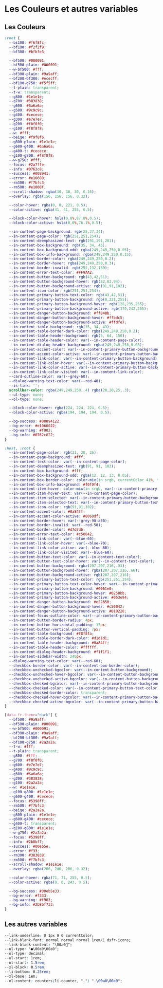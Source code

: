 <Meta title="Fondamentaux/2. Couleurs et variables" />

# Les Couleurs et autres variables

## Les Couleurs

```css
:root {
  --bs100: #f6f8fc;
  --bf100: #f2f2f9;
  --bf300: #bfbfe3;

  --bf500: #000091;
  --bf500-plain: #000091;
  --w-bf500: #fff;
  --bf300-plain: #9a9aff;
  --bf200-bf300: #ececff;
  --bf100-g750: #f5f5ff;
  --t-plain: transparent;
  --t-w: transparent;
  --g800: #1e1e1e;
  --g700: #383838;
  --g600: #6a6a6a;
  --g500: #9c9c9c;
  --g400: #cecece;
  --g300: #e7e7e7;
  --g200: #f0f0f0;
  --g100: #f8f8f8;
  --w: #fff;
  --beige: #f9f8f6;
  --g800-plain: #1e1e1e;
  --g600-g400: #6a6a6a;
  --g400-t: #cecece;
  --g100-g800: #f8f8f8;
  --w-g750: #fff;
  --focus: #2a7ffe;
  --info: #0762c8;
  --success: #008941;
  --error: #e10600;
  --rm300: #f7bfc3;
  --rm500: #e1000f;
  --scroll-shadow: rgba(30, 30, 30, 0.16);
  --overlay: rgba(156, 156, 156, 0.32);

  --color-hover: rgba(0, 0, 221, 0.5);
  --color-active: rgba(41, 41, 255, 0.5);

  --block-color-hover: hsla(0,0%,87.8%,0.5);
  --block-color-active: hsla(0,0%,76.1%,0.5);

  --in-content-page-background: rgb(28,27,34);
  --in-content-page-color: rgb(251,251,254);
  --in-content-deemphasized-text: rgb(191,191,201);
  --in-content-box-background: rgb(35, 34, 43);
  --in-content-box-background-odd: rgba(249,249,250,0.05);
  --in-content-box-info-background: rgba(249,249,250,0.15);
  --in-content-border-color: rgba(249,249,250,0.2);
  --in-content-border-hover: rgba(249,249,250,0.3);
  --in-content-border-invalid: rgb(255,132,139);
  --in-content-error-text-color: #FF9AA2;
  --in-content-button-background: rgb(43,42,51);
  --in-content-button-background-hover: rgb(82,82,94);
  --in-content-button-background-active: rgb(91,91,102);
  --in-content-icon-color: rgb(251,251,254);
  --in-content-primary-button-text-color: rgb(43,42,51);
  --in-content-primary-button-background: rgb(0,221,255);
  --in-content-primary-button-background-hover: rgb(128,235,255);
  --in-content-primary-button-background-active: rgb(170,242,255);
  --in-content-danger-button-background: #ff848b;
  --in-content-danger-button-background-hover: #ffbdc5;
  --in-content-danger-button-background-active: #ffdfe7;
  --in-content-table-background: rgb(35, 34, 43);
  --in-content-table-border-dark-color: rgba(249,249,250,0.2);
  --in-content-table-header-background: rgb(5, 64, 150);
  --in-content-table-header-color: var(--in-content-page-color);
  --in-content-dialog-header-background: rgba(249,249,250,0.05);
  --in-content-accent-color: var(--in-content-primary-button-background);
  --in-content-accent-color-active: var(--in-content-primary-button-background-hover);
  --in-content-link-color: var(--in-content-primary-button-background);
  --in-content-link-color-hover: var(--in-content-primary-button-background-hover);
  --in-content-link-color-active: var(--in-content-primary-button-background-active);
  --in-content-link-color-visited: var(--in-content-link-color);
  --card-outline-color: var(--grey-60);
  --dialog-warning-text-color: var(--red-40);
  --is-link: '';
  scrollbar-color: rgba(249,249,250,.4) rgba(20,20,25,.3);
  --ul-type: none;
  --ol-type: none;

  --block-color-hover: rgba(224, 224, 224, 0.5);
  --block-color-active: rgba(194, 194, 194, 0.5);

  --bg-success: #00894122;
  --bg-error: #e1060022;
  --bg-warning: #f902;
  --bg-info: #0762c822;
}

:host, :root {
  --in-content-page-color: rgb(21, 20, 26);
  --in-content-page-background: #fff;
  --in-content-text-color: var(--in-content-page-color);
  --in-content-deemphasized-text: rgb(91, 91, 102);
  --in-content-box-background: #fff;
  --in-content-box-background-odd: rgba(12, 12, 13, 0.05);
  --in-content-box-border-color: color-mix(in srgb, currentColor 41%, transparent);
  --in-content-box-info-background: #f0f0f4;
  --in-content-item-hover: color-mix(in srgb, var(--in-content-primary-button-background) 20%, transparent);
  --in-content-item-hover-text: var(--in-content-page-color);
  --in-content-item-selected: var(--in-content-primary-button-background);
  --in-content-item-selected-text: var(--in-content-primary-button-text-color);
  --in-content-icon-color: rgb(91,91,102);
  --in-content-accent-color: #0a84ff;
  --in-content-accent-color-active: #0060df;
  --in-content-border-hover: var(--grey-90-a50);
  --in-content-border-invalid: var(--red-50);
  --in-content-border-color: #d7d7db;
  --in-content-error-text-color: #c50042;
  --in-content-link-color: var(--blue-60);
  --in-content-link-color-hover: var(--blue-70);
  --in-content-link-color-active: var(--blue-80);
  --in-content-link-color-visited: var(--blue-60);
  --in-content-button-text-color: var(--in-content-text-color);
  --in-content-button-text-color-hover: var(--in-content-text-color);
  --in-content-button-background: rgba(207,207,216,.33);
  --in-content-button-background-hover: rgba(207,207,216,.66);
  --in-content-button-background-active: rgb(207,207,216);
  --in-content-primary-button-text-color: rgb(251,251,254);
  --in-content-primary-button-text-color-hover: var(--in-content-primary-button-text-color);
  --in-content-primary-button-background: #0061e0;
  --in-content-primary-button-background-hover: #0250bb;
  --in-content-primary-button-background-active: #053e94;
  --in-content-danger-button-background: #e22850;
  --in-content-danger-button-background-hover: #c50042;
  --in-content-danger-button-background-active: #810220;
  --in-content-focus-outline-color: var(--in-content-primary-button-background);
  --in-content-button-border-radius: 4px;
  --in-content-button-horizontal-padding: 15px;
  --in-content-button-vertical-padding: 7px;
  --in-content-table-background: #f8f8fa;
  --in-content-table-border-dark-color: #d1d1d1;
  --in-content-table-header-background: #0a84ff;
  --in-content-table-header-color: #ffffff;
  --in-content-dialog-header-background: #f1f1f1;
  --in-content-sidebar-width: 240px;
  --dialog-warning-text-color: var(--red-60);
  --checkbox-border-color: var(--in-content-box-border-color);
  --checkbox-unchecked-bgcolor: var(--in-content-button-background);
  --checkbox-unchecked-hover-bgcolor: var(--in-content-button-background-hover);
  --checkbox-unchecked-active-bgcolor: var(--in-content-button-background-active);
  --checkbox-checked-bgcolor: var(--in-content-primary-button-background);
  --checkbox-checked-color: var(--in-content-primary-button-text-color);
  --checkbox-checked-border-color: transparent;
  --checkbox-checked-hover-bgcolor: var(--in-content-primary-button-background-hover);
  --checkbox-checked-active-bgcolor: var(--in-content-primary-button-background-active);
}

[data-fr-theme="dark"] {
  --bf500: #9a9aff;
  --bf500-plain: #000091;
  --w-bf500: #000091;
  --bf300-plain: #9a9aff;
  --bf200-bf300: #9a9aff;
  --bf100-g750: #2a2a2a;
  --t-w: #fff;
  --t-plain: transparent;
  --g800: #fff;
  --g700: #f0f0f0;
  --g600: #e7e7e7;
  --g400: #9c9c9c;
  --g300: #6a6a6a;
  --g200: #383838;
  --g100: #2a2a2a;
  --w: #1e1e1e;
  --g100-g800: #1e1e1e;
  --g600-g400: #cecece;
  --focus: #5398ff;
  --rm500: #f7bfc3;
  --beige: #2a2a2a;
  --g800-plain: #1e1e1e;
  --g600-g400: #cecece;
  --g400-t: transparent;
  --g100-g800: #1e1e1e;
  --w-g750: #2a2a2a;
  --focus: #5398ff;
  --info: #2b8bf7;
  --success: #00eb5e;
  --error: #f33;
  --rm300: #383838;
  --rm500: #f7bfc3;
  --scroll-shadow: #1e1e1e;
  --overlay: rgba(206, 206, 206, 0.32);

  --color-hover: rgba(71, 71, 255, 0.5);
  --color-active: rgba(0, 0, 243, 0.5);

  --bg-success: #00eb5e33;
  --bg-error: #f333;
  --bg-warning: #f903;
  --bg-info: #2b8bf733;
}
```

## Les autres variables

```css
--link-underline: 0 1px 0 0 currentColor;
--link-blank-font: normal normal normal 1rem/1 dsfr-icons;
--link-blank-content: "\00a0";
--ul-type: "●\00a0\00a0";
--ol-type: decimal;
--ul-start: 1rem;
--ol-start: 1.5rem;
--xl-block: 0.5rem;
--li-bottom: 0.25rem;
--xl-base: 1em;
--ol-content: counters(li-counter, ".") ".\00a0\00a0";
```
